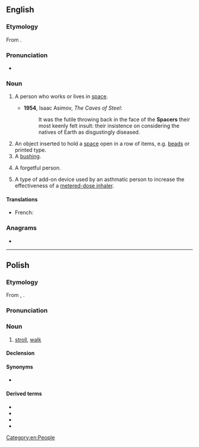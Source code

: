 ==English==
{{wikipedia|dab=spacer}}

===Etymology===
From {{affix|en|space|-er}}.

===Pronunciation===
* {{IPA|/ˈspeɪsə(ɹ)/|lang=en}}
*: {{rhymes|eɪsə(r)|lang=en}}

===Noun===
{{en-noun}}

# {{lb|en|sometimes|scifi}} A person who works or lives in [[space]].
#*'''1954''', Isaac Asimov, ''The Caves of Steel'':
#*:It was the futile throwing back in the face of the '''Spacers''' their most keenly felt insult: their insistence on considering the natives of Earth as disgustingly diseased.
# An object inserted to hold a [[space]] open in a row of items, e.g. [[beads]] or printed type.
# A [[bushing]].
# {{lb|en|slang}} A forgetful person.
# {{lb|en|medicine}} A type of add-on device used by an asthmatic person to increase the effectiveness of a [[metered-dose inhaler]].

====Translations====
{{trans-top|an object}}
* French: {{t+|fr|entretoise}}
{{trans-mid}}
{{trans-bottom}}

===Anagrams===
* {{anagrams|en|Casper|Pacers|Scaper|capers|crapes|e-scrap|escarp|pacers|parsec|recaps|scaper|scrape|secpar}}

[[Category:en:People]]

----

==Polish==

===Etymology===
From {{etyl|de|pl}} {{m|de|spazieren}}, {{m|de|Spaziergang|Spazier(gang)}}.

===Pronunciation===
{{pl-IPA}}

===Noun===
{{pl-noun|m-in|dim=spacerek}}

# [[stroll]], [[walk]]

====Declension====
{{pl-decl-noun-m-in}}

====Synonyms====
* {{l|pl|przechadzka}}

====Derived terms====
* {{l|pl|spacerniak}}
* {{l|pl|spacerować}}
* {{l|pl|spacerowicz}}
* {{l|pl|spacerowy}}